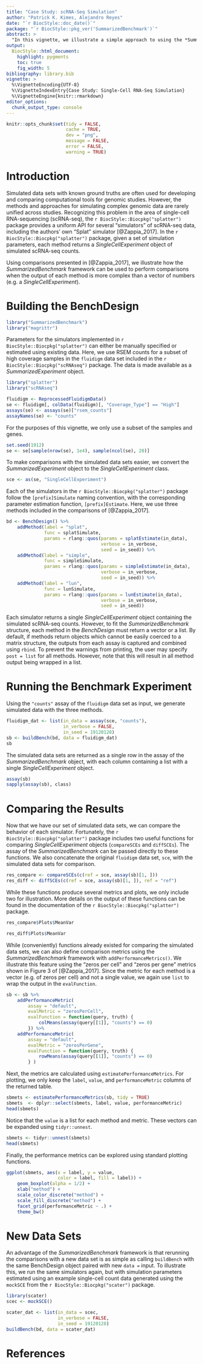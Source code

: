 ```yaml
---
title: "Case Study: scRNA-Seq Simulation"
author: "Patrick K. Kimes, Alejandro Reyes"
date: "`r BiocStyle::doc_date()`"
package: "`r BiocStyle::pkg_ver('SummarizedBenchmark')`"
abstract: >
  "In this vignette, we illustrate a simple approach to using the *SummarizedBenchmark* framework for organizing benchmarks with complex outputs, i.e. when methods return non-vector-like objects. This approach is demonstrated with a comparison of simulators for single-cell RNA-seq data implemented in the `r BiocStyle::Biocpkg("splatter")` package. SummarizedBenchmark package version: `r packageVersion("SummarizedBenchmark")`"
output:
  BiocStyle::html_document:
    highlight: pygments
    toc: true
    fig_width: 5
bibliography: library.bib
vignette: >
  %\VignetteEncoding{UTF-8}
  %\VignetteIndexEntry{Case Study: Single-Cell RNA-Seq Simulation}
  %\VignetteEngine{knitr::rmarkdown}
editor_options: 
  chunk_output_type: console
---
```


```r
knitr::opts_chunk$set(tidy = FALSE,
                      cache = TRUE,
                      dev = "png",
                      message = FALSE,
                      error = FALSE,
                      warning = TRUE)
```

# Introduction

Simulated data sets with known ground truths are often used for developing and comparing computational tools for genomic studies. However, the methods and approaches for simulating complex genomic data are rarely unified across studies. Recognizing this problem in the area of single-cell RNA-sequencing (scRNA-seq), the `r BiocStyle::Biocpkg("splatter")` package provides a uniform API for several "simulators" of scRNA-seq data, including the authors' own "Splat" simulator [@Zappia_2017]. In the `r BiocStyle::Biocpkg("splatter")` package, given a set of simulation parameters, each method returns a _SingleCellExperiment_ object of simulated scRNA-seq counts. 

Using comparisons presented in [@Zappia_2017], we illustrate how the *SummarizedBenchmark* framework can be used to perform comparisons when the output of each method is more complex than a vector of numbers (e.g. a *SingleCellExperiment*).

# Building the BenchDesign

```r
library("SummarizedBenchmark")
library("magrittr")
```

Parameters for the simulators implemented in `r BiocStyle::Biocpkg("splatter")` can either be manually specified or estimated using existing data. Here, we use RSEM counts for a subset of high coverage samples in the `fluidigm` data set included in the `r BiocStyle::Biocpkg("scRNAseq")` package. The data is made available as a _SummarizedExperiment_ object.

```r
library("splatter")
library("scRNAseq")

fluidigm <- ReprocessedFluidigmData()
se <- fluidigm[, colData(fluidigm)[, "Coverage_Type"] == "High"]
assays(se) <- assays(se)["rsem_counts"]
assayNames(se) <- "counts"
```

For the purposes of this vignette, we only use a subset of the samples and genes.

```r
set.seed(1912)
se <- se[sample(nrow(se), 1e4), sample(ncol(se), 20)]
```

To make comparisons with the simulated data sets easier, we convert the _SummarizedExperiment_ object to the _SingleCellExperiment_ class.

```r
sce <- as(se, "SingleCellExperiment")
```

Each of the simulators in the `r BiocStyle::Biocpkg("splatter")` package follow the `[prefix]Simulate` naming convention, with the corresponding parameter estimation function, `[prefix]Estimate`. Here, we use three methods included in the comparisons of [@Zappia_2017].

```r
bd <- BenchDesign() %>%
    addMethod(label = "splat",
              func = splatSimulate,
              params = rlang::quos(params = splatEstimate(in_data),
                                   verbose = in_verbose,
                                   seed = in_seed)) %>%
    addMethod(label = "simple",
              func = simpleSimulate,
              params = rlang::quos(params = simpleEstimate(in_data),
                                   verbose = in_verbose,
                                   seed = in_seed)) %>%
    addMethod(label = "lun",
              func = lunSimulate,
              params = rlang::quos(params = lunEstimate(in_data),
                                   verbose = in_verbose,
                                   seed = in_seed))
```

Each simulator returns a single _SingleCellExperiment_ object containing the simulated scRNA-seq counts. However, to fit the _SummarizedBenchmark_ structure, each method in the _BenchDesign_ must return a vector or a list. By default, if methods return objects which cannot be easily coerced to a matrix structure, the outputs from each assay is captured and combined using `rbind`. To prevent the warnings from printing, the user may specify `post = list` for all methods. However, note that this will result in all method output being wrapped in a list.

# Running the Benchmark Experiment

Using the `"counts"` assay of the `fluidigm` data set as input, we generate simulated data with the three methods.

```r
fluidigm_dat <- list(in_data = assay(sce, "counts"),
                     in_verbose = FALSE,
                     in_seed = 19120128)
sb <- buildBench(bd, data = fluidigm_dat) 
sb
```

The simulated data sets are returned as a single row in the assay of the _SummarizedBenchmark_ object, with each column containing a list with a single _SingleCellExperiment_ object.

```r
assay(sb)
sapply(assay(sb), class)
```

# Comparing the Results

Now that we have our set of simulated data sets, we can compare the behavior of each simulator. Fortunately, the `r BiocStyle::Biocpkg("splatter")` package includes two useful functions for comparing _SingleCellExperiment_ objects (`compareSCEs` and `diffSCEs`). The assay of the _SummarizedBenchmark_ can be passed directly to these functions. We also concatenate the original `fluidigm` data set, `sce`, with the simulated data sets for comparison.

```r
res_compare <- compareSCEs(c(ref = sce, assay(sb)[1, ]))
res_diff <- diffSCEs(c(ref = sce, assay(sb)[1, ]), ref = "ref")
```

While these functions produce several metrics and plots, we only include two for illustration. More details on the output of these functions can be found in the documentation of the `r BiocStyle::Biocpkg("splatter")` package.

```r
res_compare$Plots$MeanVar

res_diff$Plots$MeanVar
```

While (conveniently) functions already existed for comparing the simulated data sets, we can also define comparison metrics using the _SummarizedBenchmark_ framework with `addPerformanceMetrics()`. We illustrate this feature using the "zeros per cell" and "zeros per gene" metrics shown in Figure 3 of [@Zappia_2017]. Since the metric for each method is a vector (e.g. of zeros per cell) and not a single value, we again use `list` to wrap the output in the `evalFunction`. 

```r
sb <- sb %>%
    addPerformanceMetric(
        assay = "default",
        evalMetric = "zerosPerCell",
        evalFunction = function(query, truth) {
            colMeans(assay(query[[1]], "counts") == 0)
        }) %>%
    addPerformanceMetric(
        assay = "default",
        evalMetric = "zerosPerGene",
        evalFunction = function(query, truth) {
            rowMeans(assay(query[[1]], "counts") == 0)
        } )
```

Next, the metrics are calculated using `estimatePerformanceMetrics`. For plotting, we only keep the `label`, `value`, and `performanceMetric` columns of the returned table.

```r
sbmets <- estimatePerformanceMetrics(sb, tidy = TRUE)
sbmets  <- dplyr::select(sbmets, label, value, performanceMetric)
head(sbmets)
```

Notice that the `value` is a list for each method and metric. These vectors can be expanded using `tidyr::unnest`.

```r
sbmets <- tidyr::unnest(sbmets)
head(sbmets)
```

Finally, the performance metrics can be explored using standard plotting functions.

```r
ggplot(sbmets, aes(x = label, y = value,
                   color = label, fill = label)) +
    geom_boxplot(alpha = 1/2) +
    xlab("method") +
    scale_color_discrete("method") + 
    scale_fill_discrete("method") + 
    facet_grid(performanceMetric ~ .) +
    theme_bw()
```

# New Data Sets

An advantage of the _SummarizedBenchmark_ framework is that rerunning the comparisons with a new data set is as simple as calling `buildBench` with the same BenchDesign object paired with new `data =` input. To illustrate this, we run the same simulators again, but with simulation parameters estimated using an example single-cell count data generated using the `mockSCE` from the `r BiocStyle::Biocpkg("scater")` package.

```r
library(scater)
scec <- mockSCE()

scater_dat <- list(in_data = scec,
                   in_verbose = FALSE,
                   in_seed = 19120128)
buildBench(bd, data = scater_dat)
```

# References
